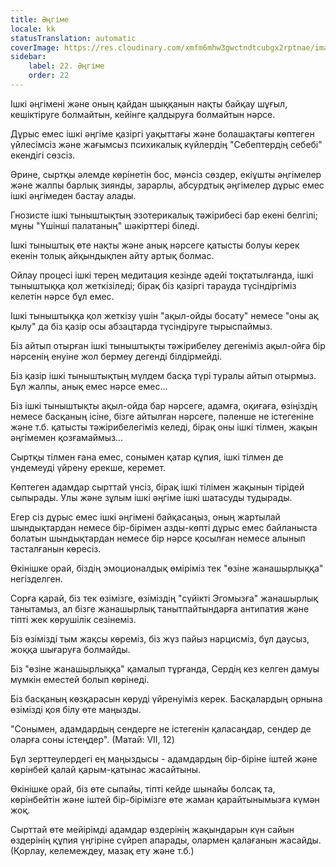 ```yaml
---
title: Әңгіме
locale: kk
statusTranslation: automatic
coverImage: https://res.cloudinary.com/xmfm6mhw3gwctndtcubgx2rptnae/image/upload/v1740468922/small_cover_tratado_de_psicologia_revolucionaria_a4c0dca4e0.webp
sidebar:
    label: 22. Әңгіме
    order: 22
---
```

Ішкі әңгімені және оның қайдан шыққанын нақты байқау шұғыл, кешіктіруге болмайтын, кейінге қалдыруға болмайтын нәрсе.

Дұрыс емес ішкі әңгіме қазіргі уақыттағы және болашақтағы көптеген үйлесімсіз және жағымсыз психикалық күйлердің "Себептердің себебі" екендігі сөзсіз.

Әрине, сыртқы әлемде көрінетін бос, мәнсіз сөздер, екіұшты әңгімелер және жалпы барлық зиянды, зарарлы, абсурдтық әңгімелер дұрыс емес ішкі әңгімеден бастау алады.

Гнозисте ішкі тыныштықтың эзотерикалық тәжірибесі бар екені белгілі; мұны "Үшінші палатаның" шәкірттері біледі.

Ішкі тыныштық өте нақты және анық нәрсеге қатысты болуы керек екенін толық айқындықпен айту артық болмас.

Ойлау процесі ішкі терең медитация кезінде әдейі тоқтатылғанда, ішкі тыныштыққа қол жеткізіледі; бірақ біз қазіргі тарауда түсіндіргіміз келетін нәрсе бұл емес.

Ішкі тыныштыққа қол жеткізу үшін "ақыл-ойды босату" немесе "оны ақ қылу" да біз қазір осы абзацтарда түсіндіруге тырыспаймыз.

Біз айтып отырған ішкі тыныштықты тәжірибелеу дегеніміз ақыл-ойға бір нәрсенің енуіне жол бермеу дегенді білдірмейді.

Біз қазір ішкі тыныштықтың мүлдем басқа түрі туралы айтып отырмыз. Бұл жалпы, анық емес нәрсе емес...

Біз ішкі тыныштықты ақыл-ойда бар нәрсеге, адамға, оқиғаға, өзіңіздің немесе басқаның ісіне, бізге айтылған нәрсеге, пәленше не істегеніне және т.б. қатысты тәжірибелегіміз келеді, бірақ оны ішкі тілмен, жақын әңгімемен қозғамаймыз...

Сыртқы тілмен ғана емес, сонымен қатар құпия, ішкі тілмен де үндемеуді үйрену ерекше, керемет.

Көптеген адамдар сырттай үнсіз, бірақ ішкі тілімен жақынын тірідей сыпырады. Улы және зұлым ішкі әңгіме ішкі шатасуды тудырады.

Егер сіз дұрыс емес ішкі әңгімені байқасаңыз, оның жартылай шындықтардан немесе бір-бірімен азды-көпті дұрыс емес байланыста болатын шындықтардан немесе бір нәрсе қосылған немесе алынып тасталғанын көресіз.

Өкінішке орай, біздің эмоционалдық өміріміз тек "өзіне жанашырлыққа" негізделген.

Сорға қарай, біз тек өзімізге, өзіміздің "сүйікті Эгомызға" жанашырлық танытамыз, ал бізге жанашырлық танытпайтындарға антипатия және тіпті жек көрушілік сезінеміз.

Біз өзімізді тым жақсы көреміз, біз жүз пайыз нарцисміз, бұл даусыз, жоққа шығаруға болмайды.

Біз "өзіне жанашырлыққа" қамалып тұрғанда, Сердің кез келген дамуы мүмкін еместей болып көрінеді.

Біз басқаның көзқарасын көруді үйренуіміз керек. Басқалардың орнына өзімізді қоя білу өте маңызды.

"Сонымен, адамдардың сендерге не істегенін қаласаңдар, сендер де оларға соны істеңдер". (Матай: VII, 12)

Бұл зерттеулердегі ең маңыздысы - адамдардың бір-біріне іштей және көрінбей қалай қарым-қатынас жасайтыны.

Өкінішке орай, біз өте сыпайы, тіпті кейде шынайы болсақ та, көрінбейтін және іштей бір-бірімізге өте жаман қарайтынымызға күмән жоқ.

Сырттай өте мейірімді адамдар өздерінің жақындарын күн сайын өздерінің құпия үңгіріне сүйреп апарады, олармен қалағанын жасайды. (Қорлау, келемеждеу, мазақ ету және т.б.)

